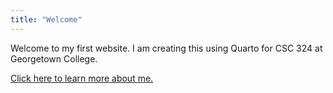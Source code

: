 ```yaml
---
title: "Welcome"
---
```


Welcome to my first website. I am creating this using Quarto for CSC 324 at Georgetown College.

[Click here to learn more about me.](about.qmd)  